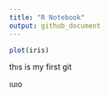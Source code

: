 ```yaml
---
title: "R Notebook"
output: github_document
---
```


```r
plot(iris)
```


thıs is my first git




ıuıo
